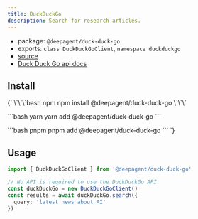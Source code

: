 ```yaml
---
title: DuckDuckGo
description: Search for research articles.
---
```


- package: `@deepagent/duck-duck-go`
- exports: `class DuckDuckGoClient`, `namespace duckduckgo`
- [source](https://github.com/amardeeplakshkar/deepagent/blob/main/packages/duck-duck-go/src/duck-duck-go-client.ts)
- [Duck Duck Go api docs](https://api.duckduckgo.com)

## Install

<PackageTabs>
{`
\`\`\`bash npm
npm install @deepagent/duck-duck-go
\`\`\`

\`\`\`bash yarn
yarn add @deepagent/duck-duck-go
\`\`\`

\`\`\`bash pnpm
pnpm add @deepagent/duck-duck-go
\`\`\`
`}
</PackageTabs>

## Usage

```ts
import { DuckDuckGoClient } from '@deepagent/duck-duck-go'

// No API is required to use the DuckDuckGo API
const duckDuckGo = new DuckDuckGoClient()
const results = await duckDuckGo.search({
  query: 'latest news about AI'
})
```
